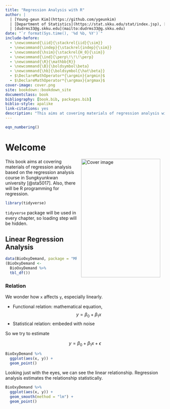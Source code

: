 ```yaml
--- 
title: "Regression Analysis with R"
author: |
  | [Young-geun Kim](https://github.com/ygeunkim)
  | [Department of Statistics](https://stat.skku.edu/stat/index.jsp), [SKKU](https://www.skku.edu/skku/index.do)
  | [dudrms33@g.skku.edu](mailto:dudrms33@g.skku.edu)
date: "`r format(Sys.time(), '%d %b, %Y')`"
include-before:
  - \newcommand{\iid}{\stackrel{iid}{\sim}}
  - \newcommand{\indep}{\stackrel{indep}{\sim}}
  - \newcommand{\hsim}{\stackrel{H_0}{\sim}}
  - \newcommand{\ind}{\perp\!\!\!\perp}
  - \newcommand{\R}{\mathbb{R}}
  - \newcommand{\B}{\boldsymbol\beta}
  - \newcommand{\hb}{\boldsymbol{\hat\beta}}
  - $\DeclareMathOperator*{\argmin}{argmin}$
  - $\DeclareMathOperator*{\argmax}{argmax}$
cover-image: cover.png
site: bookdown::bookdown_site
documentclass: book
bibliography: [book.bib, packages.bib]
biblio-style: apalike
link-citations: yes
description: "This aims at covering materials of regression analysis with R programming."
---
```


```r
eqn_numbering()
```

# Welcome {-}

<img src="cover.png" width="250" height="375" alt="Cover image" align="right" style="margin: 0 1em 0 1em" /></a> This book aims at covering materials of regression analysis based on the regression analysis course in Sungkyunkwan university [@sta5017]. Also, there will be R programming for regression.

```r
library(tidyverse)
```

`tidyverse` package will be used in every chapter, so loading step will be hidden.

## Linear Regression Analysis {-}

```r
data(BioOxyDemand, package = "MPV")
(BioOxyDemand <-
  BioOxyDemand %>% 
  tbl_df())
```

### Relation {-}

We wonder how `x` affects `y`, especially linearly.

- Functional relation: mathematical equation, $$y = \beta_0 + \beta_1 x$$
- Statistical relation: embeded with noise

So we try to estimate

$$y = \beta_0 + \beta_1 x + \epsilon$$

```r
BioOxyDemand %>% 
  ggplot(aes(x, y)) +
  geom_point()
```


Looking just with the eyes, we can see the linear relationship. Regression analysis estimates the relationship statistically.


```r
BioOxyDemand %>% 
  ggplot(aes(x, y)) +
  geom_smooth(method = "lm") +
  geom_point()
```

